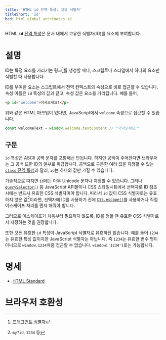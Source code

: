 ```yaml
---
title: 'HTML id 전역 특성: 고유 식별자'
titleShort: 'id'
bcd: html.global_attributes.id
---
```


HTML **`id`** [전역 특성](../Global_attributes)은 문서 내에서 고유한 식별자(ID)를 요소에 부여합니다.

# 설명

ID는 특정 요소를 가리키는 링크[^1]를 생성할 때나, 스크립트나 스타일에서 하나의 요소만 식별할 때 사용합니다.

[^1]: [프래그먼트 식별자](https://developer.mozilla.org/en-US/docs/Web/URI#fragment)

ID를 부여한 요소는 스크립트에서 전역 컨텍스트의 속성으로 바로 접근할 수 있습니다. 속성 이름은 `id` 특성의 값과 같고, 속성 값은 요소를 가리킵니다. 예를 들어,

```html
<p id="welcome">어서오세요!</p>
```

위와 같은 HTML 마크업이 있다면, JavaScript에서 `welcome` 속성으로 접근할 수 있습니다.

```js
const welcomeText = window.welcome.textContent // "어서오세요!"
```

## 구문

`id` 특성은 ASCII 공백 문자를 포함해선 안됩니다. 하지만 공백이 주어진다면 브라우저는 그 공백 또한 ID의 일부로 취급합니다. 공백으로 구분한 여러 값을 지정할 수 있는 [`class` 전역 특성](./class)과 달리, `id`는 하나의 값만 가질 수 있습니다.

기술적으로 따지면 `id`에는 아무 Unicode 문자나 지정할 수 있습니다. 그러나 [`querySelector()`](https://developer.mozilla.org/en-US/docs/Web/API/Document/querySelector) 등 JavaScript API들이나 CSS 스타일시트에서 선택자로 ID 참조 시에는 반드시 유효한 CSS 식별자여야 합니다. 따라서 `id` 값이 CSS 식별자로는 유효하지 않은 값[^2]이라면, 선택자에 ID를 사용하기 전에 [`CSS.escape()`](https://developer.mozilla.org/en-US/docs/Web/API/CSS/escape_static)를 사용하거나 직접 이스케이프 처리를 먼저 해줘야 합니다.

[^2]: `my?id`, `1234` 등

그러므로 이스케이프가 처음부터 필요하지 않도록, ID를 정할 땐 유효한 CSS 식별자로서 지정하는 것을 권장합니다.

또한 모든 유효한 `id` 특성이 JavaScript 식별자로 유효하진 않습니다. 예를 들어 `1234`는 유효한 특성 값이지만 JavaScript 식별자는 아닙니다. 즉 `1234`는 유효한 변수 명이 아니므로 `window.1234`처럼 접근할 수 없습니다. `window['1234']`로는 가능합니다.

# 명세

- [HTML Standard](https://html.spec.whatwg.org/multipage/dom.html#global-attributes:the-id-attribute-2)

# 브라우저 호환성

<BrowserCompat data={props.bcd} />
